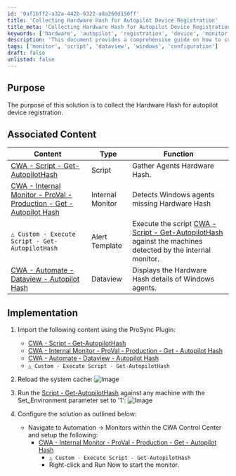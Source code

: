 ```yaml
---
id: '0af1bff2-a32a-442b-9322-a8a260d150ff'
title: 'Collecting Hardware Hash for Autopilot Device Registration'
title_meta: 'Collecting Hardware Hash for Autopilot Device Registration'
keywords: ['hardware', 'autopilot', 'registration', 'device', 'monitor', 'script', 'dataview']
description: 'This document provides a comprehensive guide on how to collect the Hardware Hash for autopilot device registration, including associated scripts, internal monitors, and implementation steps for successful integration.'
tags: ['monitor', 'script', 'dataview', 'windows', 'configuration']
draft: false
unlisted: false
---
```

## Purpose

The purpose of this solution is to collect the Hardware Hash for autopilot device registration.

## Associated Content

| Content                                                                                                               | Type           | Function                                           |
|-----------------------------------------------------------------------------------------------------------------------|----------------|----------------------------------------------------|
| [CWA - Script - Get-AutopilotHash](https://proval.itglue.com/DOC-5078775-17245317)                                 | Script         | Gather Agents Hardware Hash.                       |
| [CWA - Internal Monitor - ProVal - Production - Get - Autopilot Hash](https://proval.itglue.com/DOC-5078775-17245349) | Internal Monitor | Detects Windows agents missing Hardware Hash       |
| `△ Custom - Execute Script - Get-AutopilotHash`                                                                     | Alert Template | Execute the script [CWA - Script - Get-AutopilotHash](https://proval.itglue.com/DOC-5078775-17245317) against the machines detected by the internal monitor. |
| [CWA - Automate - Dataview - Autopilot Hash](https://proval.itglue.com/DOC-5078775-17245306)                       | Dataview       | Displays the Hardware Hash details of Windows agents. |

## Implementation

1. Import the following content using the ProSync Plugin:
   - [CWA - Script - Get-AutopilotHash](https://proval.itglue.com/DOC-5078775-17245317)
   - [CWA - Internal Monitor - ProVal - Production - Get - Autopilot Hash](https://proval.itglue.com/DOC-5078775-17245349)
   - [CWA - Automate - Dataview - Autopilot Hash](https://proval.itglue.com/DOC-5078775-17245306)
   - `△ Custom - Execute Script - Get-AutopilotHash`

2. Reload the system cache:
   ![Image](../../static/img/Get-Autopilot-Hash/image_1.png)

3. Run the [Script - Get-AutopilotHash](https://proval.itglue.com/DOC-5078775-17245317) against any machine with the Set_Environment parameter set to '1':
   ![Image](../../static/img/Get-Autopilot-Hash/image_2.png)

4. Configure the solution as outlined below:
   - Navigate to Automation → Monitors within the CWA Control Center and setup the following:
     - [CWA - Internal Monitor - ProVal - Production - Get - Autopilot Hash](https://proval.itglue.com/DOC-5078775-17245349)
       - `△ Custom - Execute Script - Get-AutopilotHash`
       - Right-click and Run Now to start the monitor.











